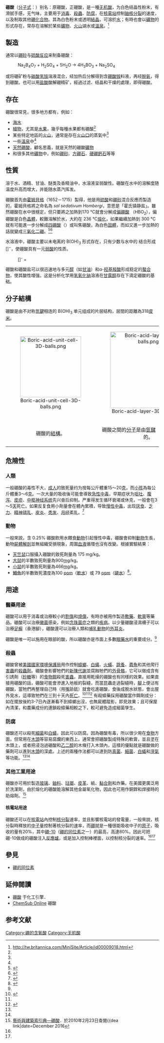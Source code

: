 {{NoteTA
|G1=Chemistry
}}
{{Chembox
| ImageFile = Boric-acid-2D.png
| ImageSize = 100px
| ImageFileL1 = Boric-acid-3D-vdW.png
| ImageFileR1 = Boric-acid-3D-balls.png
| ImageSizeR1=120px
| ImageFile2 = Boric acid.jpg
| ImageSize2 = 150px
| NameEn = boric acid
| IUPACName = boric acid<br />trihydroxidoboron
| OtherNames = 原硼酸、正硼酸
| Section1 = {{Chembox Identifiers
| CASNo_Ref = {{cascite|correct|CAS}}
| CASNo = 10043-35-3
| SMILES = B(O)(O)O
| ChemSpiderID_Ref = {{chemspidercite|correct|chemspider}}
| ChemSpiderID = 7346
| PubChem = 7628
| SMILES1 = B(O)(O)O
| ChEMBL_Ref = {{ebicite|correct|EBI}}
| ChEMBL = 42403
| StdInChI_Ref = {{stdinchicite|correct|chemspider}}
| StdInChI = 1S/BH3O3/c2-1(3)4/h2-4H
| StdInChIKey_Ref = {{stdinchicite|correct|chemspider}}
| StdInChIKey = KGBXLFKZBHKPEV-UHFFFAOYSA-N
| ChEBI_Ref = {{ebicite|correct|EBI}}
| ChEBI = 33118
| SMILES2 = OB(O)O
| UNII_Ref = {{fdacite|correct|FDA}}
| UNII = R57ZHV85D4
| KEGG_Ref = {{keggcite|correct|kegg}}
| KEGG = D01089
| InChI=1/BH3O3/c2-1(3)4/h2-4H
| InChIKey = KGBXLFKZBHKPEV-UHFFFAOYAI
| EINECS = 233-139-2
  }}
| Section2 = {{Chembox Properties
| Formula = B(OH)<sub>3</sub>
| MolarMass = 61.832
| Appearance = 白色晶体
| Density = 1.435 g/cm³ (固)
| Solubility = 5.7 g/100 ml (25 °C)
| MeltingPt = 169 °C 分解
| pKa = 9.24
  }}
| Section3 = {{Chembox Structure
| MolShape = [[平面三角形分子构型|平面三角形]]
| Dipole = 0
  }}
| Section4 = {{Chembox Thermochemistry
| DeltaHf = 1093.99 kJ/mol (固)<br />992.28 kJ/mol (气)
| DeltaHc =
| Entropy = 88.7 J/mol/K (固)<br />295.23 J/mol/K (气)
| HeatCapacity = }}
| Section7 = {{Chembox Hazards
| NFPA-H = 1
| NFPA-F =
| NFPA-R =
| FlashPt = 不可燃
  }}
| Section8 = {{Chembox Related
| OtherCpds = [[三氧化二硼|三氧化二硼]]、[[硼砂|硼砂]]}}
}}

'''硼酸'''（[[分子式|分子式]]：{{化學式|氫|3|硼|氧|3}}）别名：原硼酸，正硼酸，是一種[[无机酸|无机酸]]，为白色结晶性粉末，有滑腻手感，无气味，主要用于[[消毒|消毒]]、[[殺蟲劑|殺蟲]]、[[防腐|防腐]]，在[[核電站|核電站]]控制[[鈾|鈾]][[核分裂|核分裂]]的速度，以及制取其他[[硼|硼]][[化合物|化合物]]。其為白色粉末或透明[[結晶|結晶]]，可溶於[[水|水]]；有時也會以[[礦物|礦物]]的形式存在，常存在溶解於某些[[礦物|礦物]]、[[火山|火山]]湖水或[[溫泉|溫泉]]。<ref>http://tw.britannica.com/MiniSite/Article/id00009018.html{{dead link|date=2018年1月 |bot=InternetArchiveBot |fix-attempted=yes }}</ref>

== 製造 ==

通常以[[硼砂|硼砂]]与[[硫酸|硫酸]][[化學反應|反应]]来制备硼酸：

: Na<sub>2</sub>B<sub>4</sub>O<sub>7</sub> + H<sub>2</sub>SO<sub>4</sub> + 5H<sub>2</sub>O → 4H<sub>3</sub>BO<sub>3</sub> + Na<sub>2</sub>SO<sub>4</sub>

或将硼矿粉与[[碳酸氢铵|碳酸氢铵]]溶液混合，经加热后分解得到含[[硼酸铵|硼酸铵]]料液，再经[[脱氨|脱氨]]，得到硼酸。也可以用[[盐酸|盐酸]]酸解硼精矿，經過过滤、结晶和干燥的處理，即得硼酸。

== 存在 ==

硼酸很常見，很多地方都有，例如：
* [[海水|海水]]
* [[植物|植物]]，尤其是[[水果|水果]]，幾乎每種水果都有硼酸<ref name="epa.gov"/>
* 某些特定地區的[[火山|火山]]，通常是存在[[火山口|火山口]]的蒸氣中<ref name="epa.gov"/>
* 一些[[溫泉|溫泉]]中<ref name="epa.gov"/>
* [[天然硼酸|天然硼酸]]，顧名思義，就是天然的硼酸[[礦物|礦物]]
* 和很多其他[[礦物|礦物]]中，例如[[硼砂|硼砂]]、[[方硼石|方硼石]]、[[硬硼鈣石|硬硼鈣石]]等等

== 性質 ==
溶于水、酒精、甘油、醚类及香精油中，水溶液呈弱酸性。硼酸在水中的溶解度随温度升高而增大，并能随水蒸汽挥发。

硼酸首先由[[霍姆貝格|霍姆貝格]]（1652－1715）製得，他是用[[硫酸|硫酸]]和[[硼砂|硼砂]]混合反應而製造的，霍姆貝格將之命名為 ''sal sedativum Hombergi''，意思是「霍氏镇静盐」。雖然硼酸在水中很穩定，但只要將之加熱到170 °C就會分解成[[偏硼酸|偏硼酸]] （HBO<sub>2</sub>），偏硼酸是白色[[晶體|晶體]]，較難溶解於水，大約在 236 °C[[熔化|熔化]]，如果繼續加熱到 300 °C 就有可能進一步分解成[[四硼酸|四硼酸]]（{{化學式|氫|2|硼|4|氧|7}}）或叫焦硼酸，為白色[[固體|固體]]，而如又進一步加熱的話就變成[[三氧化二硼|三氧化二硼]]。<ref name="chemicalland21">{{cite web |url=http://www.chemicalland21.com/arokorhi/industrialchem/inorganic/BORIC%20ACID.htm |title=BORIC ACID |accessdate=2005-05-15 |deadurl=yes |archiveurl=https://archive.is/20121208215233/http://www.chemicalland21.com/arokorhi/industrialchem/inorganic/BORIC%20ACID.htm |archivedate=2012-12-08 }}</ref><ref>{{cite web|url=http://www.chem.com.cn/xxzx/dictionary/chem_dictionary.asp?cpdh=010100012&bz=1 |title=硼酸 | publisher=化工产品物性辞典 |accessdate=2008-02-19 |deadurl=yes |archiveurl=https://web.archive.org/web/20070809004001/http://www.chem.com.cn/xxzx/dictionary/chem_dictionary.asp?bz=1&cpdh=010100012 |archivedate=2007-08-09 }}</ref>

水溶液中，硼酸主要以未电离的 B(OH)<sub>3</sub> 形式存在，只有少数与水中的 {{化學式|氫氧根|1|-1}} 结合形成 [<nowiki></nowiki>{{化學式|硼|氫氧根|4}}]<sup>−</sup>，使硼酸具有一元[[弱酸|弱酸]]的性质。
: {{反應式|硼|氫氧根|3|+|2|氫|2|氧|eqm}}[<nowiki></nowiki>{{化學式|硼|氫氧根|4}}]<sup>-</sup> + {{化學式|氫|3|氧|1|1}}

硼酸和硼酸盐可以很迅速地与多元[[醇|醇]]（如[[甘油|甘油]]）和α-[[羟基酸|羟基羧酸]]形成稳定的[[螯合物|螯合物]]，使其酸性增强。这是分析化学用[[氢氧化钠|氢氧化钠]]溶液在[[甘露醇|甘露醇]]存在下滴定硼酸的基础。

== 分子結構 ==

硼酸是由不对称[[氫鍵|氫鍵]]相连的 B(OH)<sub>3</sub> 单元组成的片层结构，层間的距離為318[[皮米|皮米]]。

{| style="margin:auto;"  class="wikitable"
| <center>[[File:Boric-acid-unit-cell-3D-balls.png|200px]]</center> || <center>[[File:Boric-acid-layer-3D-balls.png|250px]]</center>
|-
| <center> 硼酸的[[結構|結構]]。</center> || <center>硼酸之間的[[分子|分子]]是由[[氫鍵|氫鍵]]（虛線）連接起來的。</center>
|}

== 危險性 ==
=== 人類 ===

一般硼酸的毒性不大，[[成人|成人]]的致死量约为按每公斤體重15～20[[克|克]]，而[[小孩|小孩]]為每公斤體重3～6[[克|克]]。一次大量的吸收後可能會導致[[急性中毒|急性中毒]]，早期症状为[[呕吐|呕吐]]、[[腹泻|腹泻]]、[[皮疹|皮疹]]、[[中枢神经系统|中枢神经系统]]先兴奋后抑制。严重得发生循环衰竭或休克，一般會在3～5[[天|天]]死亡。如果反复食用小劑量會在體內累積，导致[[慢性中毒|慢性中毒]]，出现[[厌食症|厌食]]、[[乏力|乏力]]、[[精神疾病|精神错乱]]、[[皮炎|皮炎]]、[[禿頭|秃发]]、[[月经|月经]]紊乱。<ref>{{cite web|url=http://www.chemyq.com/xz/xz12/119970erptm.htm|title=硼酸;物理性质,化学性质,英文名,分子量,结构式,分子式,CAS号,制备方法,用途,溶点,沸点,毒性,MSDS,供应商,公司|publisher=|accessdate=2008-02-19|archive-date=2009-07-17|archive-url=https://web.archive.org/web/20090717062813/http://www.chemyq.com/xz/xz12/119970erptm.htm|dead-url=no}}</ref>

=== 動物 ===

一般來說，含 0.25% 硼酸飲用水餵食[[動物|動物]]引起慢性中毒，硼酸會抑制[[動物|動物]]生長， 動物[[屍體|屍體]][[解剖|解剖]]並無組織受損現象，周圍[[血液|血液]]循環也沒有改變。根據實驗結果：

* [[天竺鼠|天竺鼠]]口服攝入硼酸的致死劑量為 175 mg/kg。
* [[大鼠|大鼠]]的半數致死劑量為900[[毫克|mg]]/kg。
* [[小鼠|小鼠]]的半數致死劑量為466[[毫克|mg]]/kg。
* [[鱒魚|鱒魚]]的半數致死濃度為100 [[百萬分率|ppm]]（[[軟水|軟水]]）或 79 [[百萬分率|ppm]]（[[硬水|硬水]]）<ref name="dfmg.com">{{cite web|url=http://www.dfmg.com.tw/safe/safe/7112.html |title=dfmg.com.tw - This website is for sale! - dfmg Resources and Information. |publisher= |deadurl=yes |archiveurl=https://web.archive.org/web/20081220083839/http://www.dfmg.com.tw/safe/safe/7112.html |archivedate=2008-12-20 }}</ref>。

== 用途 ==
=== 醫藥用途 ===
{{Copy edit section}}
硼酸可以用于消毒或治療較小的[[割傷|割傷]]和[[燒傷|燒傷]]，有時亦被用作製造[[敷藥|敷藥]]、[[軟膏|軟膏]]等藥品。硼酸可以治療[[黴菌|黴菌]]感染，例如[[念珠菌症|念珠菌症]]之類的[[疾病|疾病]]。以少量硼酸浸濕襪子可以治療[[足癬|足癬]]（香港腳），硼酸還可以治療人類和[[哺乳動物|哺乳動物]]的[[外耳炎|外耳炎]]。

硼酸是唯一可以施用在眼部的酸，所以硼酸亦是市面上多數[[眼藥水|眼藥水]]的重要成分。<ref name="dfmg.com"/>

=== 殺蟲 ===

硼酸曾被[[美國國家環境保護局|美國國家環境保護局]]用作控制[[蟑螂|蟑螂]]、[[白蟻|白蟻]]、[[火蟻|火蟻]]、[[跳蚤|跳蚤]]、[[蠹魚|蠹魚]]和其他爬行[[害蟲|害蟲]]的[[殺蟲劑|殺蟲劑]]。硼酸會影響牠們的[[新陳代謝|新陳代謝]]並腐蝕牠們的[[外骨骼|外骨骼]]，它可以做成含有引誘劑（[[砂糖|砂糖]]等）的[[食物餌|食物餌]]殺死[[害蟲|害蟲]]，直接用乾燥的硼酸也有同樣的效果。如果直接用硼酸的話，硼酸可能會滲進入地板的裂縫，而當昆蟲走過裂縫時，[[腳|腳]]上便沾有硼酸，當牠們再整理自己時（用[[嘴|嘴]]舔舐）就會吃進硼酸，食後成脫水狀態，會出屋外覓水，這導致牠們在三到十天內[[死亡|死亡]]。<ref name="epa.gov">{{cite web|url=http://www.epa.gov/oppsrrd1/REDs/factsheets/0024fact.pdf |title=存档副本 |accessdate=2008-04-21 |deadurl=yes |archiveurl=https://web.archive.org/web/20080406065032/http://www.epa.gov/oppsrrd1/REDs/factsheets/0024fact.pdf |archivedate=2008-04-06 }}</ref><ref name="dfmg.com"/><ref>{{cite web|url=http://npic.orst.edu/factsheets/borictech.pdf|title=Active Ingredient Fact Sheets|publisher=|accessdate=2008-02-19|archive-date=2010-01-04|archive-url=https://web.archive.org/web/20100104080024/http://npic.orst.edu/factsheets/borictech.pdf|dead-url=no}}</ref> 有殺蟑藥採用硼酸當作餌劑成分：如在擺放後約3-7日內逐漸看不到蟑螂出沒，也無屍體蹤影，即見效果；且可保屋內清潔，和農藥成份的連鎖殺蟑藥相較之下，較可避免造成細菌孳生。

=== 防腐 ===

硼酸还可以殺死[[細菌|細菌]]和[[白蟻|白蟻]]，因此可以防腐。因為硼酸有毒，所以很少用在[[食物|食物]]方面，但常用在[[木頭|木頭]]等容易腐爛的東西上。通常會把硼酸製成特殊的軟膏，並且塗在木頭上，或者把浸泡過硼酸和[[乙二醇|乙二醇]]的木條打入木頭內，這樣的優點就是硼酸做的藥劑可以進到[[木頭|木頭]]的深處。上述的兩種作法都可以達到防[[真菌|真菌]]、[[細菌|細菌]]、[[白蟻|白蟻]]和[[真氣|溼氣]]等功能。<ref name="epa.gov"/><ref name="dfmg.com"/>

=== 其他工業用途 ===

硼酸亦可用於製造[[玻璃|玻璃]]、[[鈾料|鈾料]]、[[琺瑯|琺瑯]]、[[皮革|皮革]]、紙、[[黏合劑|黏合劑]]和炸藥。在美國更廣泛用於洗潔劑，由於熔化的硼酸能溶解其他金屬氧化物，因此也可用作銅銲和焊接時的助熔劑。<ref>[http://db1x.sinica.edu.tw/caat/caat_rptcaatc.php?_op=?SUBJECT_ID:300264230 藝術與建築索引典—硼酸]{{dead link|date=2018年1月 |bot=InternetArchiveBot |fix-attempted=yes }}．於2010年2月23日查閱{{dea link|date=December 2016</ref>

==== 核電站用途 ====
{{see|控制棒}}
硼酸还可以在[[核電站|核電站]]內控制[[核分裂|核分裂]]速率，並且影響核電站的發電量，一般來說，核分裂時釋放的[[中子|中子]]量控制著核分裂的速率，而[[硼|硼]]就是一種很能吸收中子的[[原子|原子]]，吸收的量有20%，其中[[硼-10|硼-10]]（[[硼的同位素|硼的同位素]]之一）的最高，高達80%。因此可把硼-10做成的硼酸注入[[反應爐|反應爐]]，或是加入控制棒裡面，以控制核分裂的速率。<ref name="epa.gov"/><ref name="dfmg.com"/>

== 參見 ==

* [[硼的同位素|硼的同位素]]

== 延伸閱讀 ==
* [http://www.chemyq.com/xz/xz1/96pqbbt.htm 硼酸] {{Wayback|url=http://www.chemyq.com/xz/xz1/96pqbbt.htm |date=20081201225935 }} 于化工引擎．
* [http://chemsub.online.fr/name/硼酸.html ChemSub Online] {{Wayback|url=http://chemsub.online.fr/name/%E7%A1%BC%E9%85%B8.html |date=20190610065002 }} 硼酸

== 参考文献 ==
{{Reflist|2}}

{{氢氧化物}}
{{Otologicals}}
{{杀虫剂}}

{{Authority control}}
[[Category:硼的含氧酸|Category:硼的含氧酸]]
[[Category:无机酸|Category:无机酸]]